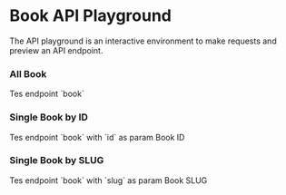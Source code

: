 
# Book API Playground

The API playground is an interactive environment to make requests and preview an API endpoint.

### All Book

<ApiPlayground method='GET' endpoint='book'>
  Tes endpoint `book`
</ApiPlayground>

### Single Book by ID

<ApiPlayground method='GET' endpoint='book' param={true} paramName='id'>
  Tes endpoint `book` with `id` as param
  <Param name='id' type='number'>
    Book ID
  </Param>
</ApiPlayground>

### Single Book by SLUG

<ApiPlayground method='GET' endpoint='book' param={true} paramName='slug'>
  Tes endpoint `book` with `slug` as param
  <Param name='slug' type='string'>
    Book SLUG
  </Param>
</ApiPlayground>
